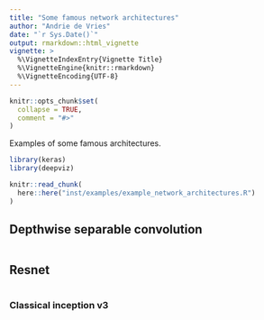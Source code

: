 ```yaml
---
title: "Some famous network architectures"
author: "Andrie de Vries"
date: "`r Sys.Date()`"
output: rmarkdown::html_vignette
vignette: >
  %\VignetteIndexEntry{Vignette Title}
  %\VignetteEngine{knitr::rmarkdown}
  %\VignetteEncoding{UTF-8}
---
```


```r
knitr::opts_chunk$set(
  collapse = TRUE,
  comment = "#>"
)
```


Examples of some famous architectures.

  
```r
library(keras)
library(deepviz)
```






```r
knitr::read_chunk(
  here::here("inst/examples/example_network_architectures.R")
)
```

## Depthwise separable convolution

```r
```

## Resnet

```r
```


### Classical inception v3

```r
```




